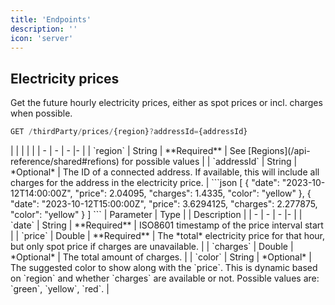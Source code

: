 ```yaml
---
title: 'Endpoints'
description: ''
icon: 'server'
---
```


## Electricity prices
Get the future hourly electricity prices, either as spot prices or incl. charges when possible.
```javascript
GET /thirdParty/prices/{region}?addressId={addressId}
```

<Accordion title="Parameters">
|  |  | |  |
| - | - | - |- |
| `region` | String | **Required** | See [Regions](/api-reference/shared#refions) for possible values |
| `addressId` | String | *Optional* | The ID of a connected address. If available, this will include all charges for the address in the electricity price. |
</Accordion>

<Accordion title="Response">
```json
[
    {
        "date": "2023-10-12T14:00:00Z",
        "price": 2.04095,
        "charges": 1.4335,
        "color": "yellow"
    },
    {
        "date": "2023-10-12T15:00:00Z",
        "price": 3.6294125,
        "charges": 2.277875,
        "color": "yellow"
    }
]
```
| Parameter | Type | | Description |
| - | - | - |- |
| `date` | String | **Required** | ISO8601 timestamp of the price interval start |
| `price` | Double | **Required** | The *total* electricity price for that hour, but only spot price if charges are unavailable. |
| `charges` | Double | *Optional* | The total amount of charges. |
| `color` | String | *Optional* | The suggested color to show along with the `price`. This is dynamic based on `region` and whether `charges` are available or not. Possible values are: `green`, `yellow`, `red`. |
</Accordion>